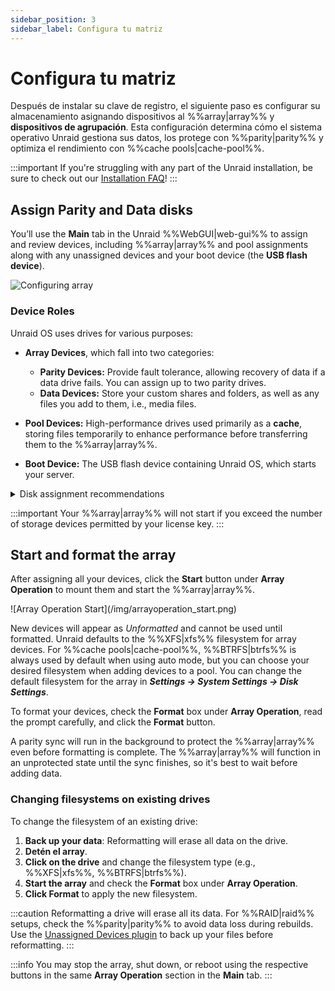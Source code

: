 ```yaml
---
sidebar_position: 3
sidebar_label: Configura tu matriz
---
```


# Configura tu matriz

Después de instalar su clave de registro, el siguiente paso es configurar su almacenamiento asignando dispositivos al %%array|array%% y **dispositivos de agrupación**. Esta configuración determina cómo el sistema operativo Unraid gestiona sus datos, los protege con %%parity|parity%% y optimiza el rendimiento con %%cache pools|cache-pool%%.

:::important
If you're struggling with any part of the Unraid installation, be sure to check out our [Installation FAQ](../../troubleshooting/faq.mdx#installation)!
:::

## Assign Parity and Data disks

You’ll use the **Main** tab in the Unraid %%WebGUI|web-gui%% to assign and review devices, including %%array|array%% and pool assignments along with any unassigned devices and your boot device (the **USB flash device**).

![Configuring array](/img/configuringarray1.png)

### Device Roles

Unraid OS uses drives for various purposes:

- **Array Devices**, which fall into two categories:
  - **Parity Devices:** Provide fault tolerance, allowing recovery of data if a data drive fails. You can assign up to two parity drives.
  - **Data Devices:** Store your custom shares and folders, as well as any files you add to them, i.e., media files.

- **Pool Devices:** High-performance drives used primarily as a **cache**, storing files temporarily to enhance performance before transferring them to the %%array|array%%.

- **Boot Device:** The USB flash device containing Unraid OS, which starts your server.

<details>
  <summary>Disk assignment recommendations</summary>

  These disk assignment recommendations are crafted to optimize your Unraid %%array|array%%, enhancing performance, data protection, and future expandability. By following these, you can effectively maximize your storage devices and avoid common setup issues.

  1. **Select the largest %%parity device|parity-drives%%:**
     Always choose the largest available storage device as your %%parity device|parity-drives%%(s). When expanding your %%array|array%%, data disks must be equal to or smaller than your %%parity device|parity-drives%%(s). You should purchase the largest **HDD** for your initial %%parity device|parity-drives%% to avoid future limitations. For dual %%parity disks|parity-drives%%, each parity disk must be greater than or equal to the largest data disk.

  2. **Utilize HDDs for the %%array|array%% and SSD/NVMe drives for pools:**
     For optimal performance, use **HDDs** as the primary storage devices in the %%array|array%% for general storage and %%parity|parity%% protection. Assign **SSD** or **NVMe** drives to a %%cache pool|cache-pool%% or dedicated pool to enhance high-speed read and write operations. This setup improves overall performance by taking advantage of the strengths of each type of drive.

  3. **Protect cached data with a %%multi-device pool|multi-device-pool%%:**
     To safeguard cached data, assign more than one device to the %%cache pool|cache-pool%%. A single device does not offer protection from data loss. %%Cache pools|cache-pool%% can be expanded on demand.

  :::warning
  SSD support is experimental in the %%array|array%%. Some SSDs may not perform well due to variations in %%TRIM/Discard|trim-discard%% implementation, which could lead to undesirable results. This does not apply to %%cache pools|cache-pool%%. [Learn more about filesystem options here](../../using-unraid-to/manage-storage/file-systems.mdx).
  :::

  :::note
  SSD-based pools are optimal for applications and virtual machines, leveraging SSD performance for faster interactions. [Learn more about running applications here](../../using-unraid-to/run-docker-containers/overview.mdx).
  :::
</details>

:::important
Your %%array|array%% will not start if you exceed the number of storage devices permitted by your license key.
:::

## Start and format the array

After assigning all your devices, click the **Start** button under **Array Operation** to mount them and start the %%array|array%%.

<div style={{ margin: 'auto', maxWidth: '500px'}}>
  ![Array Operation Start](/img/arrayoperation_start.png)
</div>

New devices will appear as *Unformatted* and cannot be used until formatted. Unraid defaults to the %%XFS|xfs%% filesystem for array devices. For %%cache pools|cache-pool%%, %%BTRFS|btrfs%% is always used by default when using auto mode, but you can choose your desired filesystem when adding devices to a pool. You can change the default filesystem for the array in ***Settings → System Settings → Disk Settings***.

To format your devices, check the **Format** box under **Array Operation**, read the prompt carefully, and click the **Format** button.

A parity sync will run in the background to protect the %%array|array%% even before formatting is complete. The %%array|array%% will function in an unprotected state until the sync finishes, so it's best to wait before adding data.

### Changing filesystems on existing drives

To change the filesystem of an existing drive:

1. **Back up your data**: Reformatting will erase all data on the drive.
2. **Detén el array**.
3. **Click on the drive** and change the filesystem type (e.g., %%XFS|xfs%%, %%BTRFS|btrfs%%).
4. **Start the array** and check the **Format** box under **Array Operation**.
5. **Click Format** to apply the new filesystem.

:::caution
Reformatting a drive will erase all its data. For %%RAID|raid%% setups, check the %%parity|parity%% to avoid data loss during rebuilds. Use the [Unassigned Devices plugin](https://unraid.net/community/apps?q=unassigned+devices#r:~:text=don%27t%20be%20carefull!!!-,Unassigned%20Devices,-dlandon) to back up your files before reformatting.
:::

:::info
You may stop the array, shut down, or reboot using the respective buttons in the same **Array Operation** section in the **Main** tab.
:::
